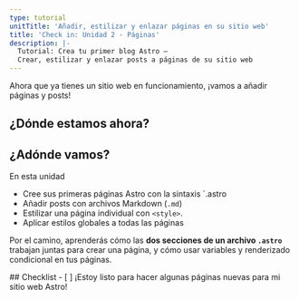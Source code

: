 ```yaml
---
type: tutorial
unitTitle: 'Añadir, estilizar y enlazar páginas en su sitio web'
title: 'Check in: Unidad 2 - Páginas'
description: |-
  Tutorial: Crea tu primer blog Astro —
  Crear, estilizar y enlazar posts a páginas de su sitio web
---
```



Ahora que ya tienes un sitio web en funcionamiento, ¡vamos a añadir páginas y posts!

## ¿Dónde estamos ahora?

<StackblitzIntro tree="withastro/blog-tutorial-demo/tree/unit-2/start"/>

## ¿Adónde vamos?

En esta unidad
- Cree sus primeras páginas Astro con la sintaxis `.astro
- Añadir posts con archivos Markdown (`.md`)
- Estilizar una página individual con `<style>`.
- Aplicar estilos globales a todas las páginas

 Por el camino, aprenderás cómo las **dos secciones de un archivo `.astro`** trabajan juntas para crear una página, y cómo usar variables y renderizado condicional en tus páginas.

<Box icon="check-list">
## Checklist

<Checklist>
- [ ] ¡Estoy listo para hacer algunas páginas nuevas para mi sitio web Astro!
</Checklist>
</Box>
